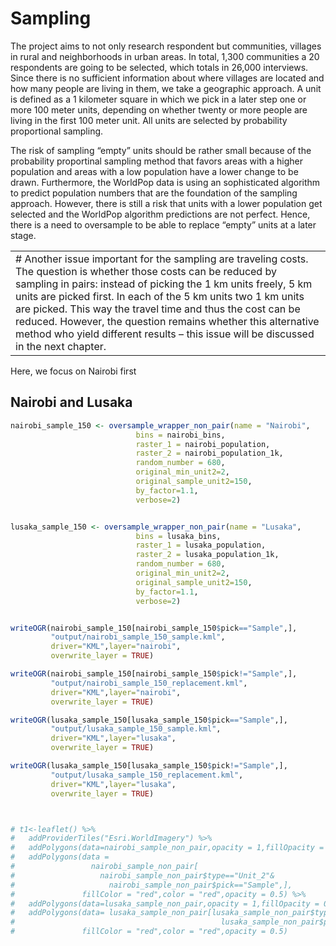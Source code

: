 # Sampling
The project aims to not only research respondent but communities, villages in rural and neighborhoods in urban areas. In total, 1,300 communities a 20 respondents are going to be selected, which totals in 26,000 interviews. Since there is no sufficient information about where villages are located and how many people are living in them, we take a geographic approach. A unit is defined as a 1 kilometer square in which we pick in a later step one or more 100 meter units, depending on whether twenty or more people are living in the first 100 meter unit. All units are selected by probability proportional sampling.  
  
The risk of sampling "empty" units should be rather small because of the probability proportinal sampling method that favors areas with a higher population and areas with a low population have a lower change to be drawn. Furthermore, the WorldPop data is using an sophisticated algorithm to predict population numbers that are the foundation of the sampling approach. However, there is still a risk that units with a lower population get selected and the WorldPop algorithm predictions are not perfect. Hence, there is a need to oversample to be able to replace "empty" units at a later stage.  
  
---
# Another issue important for the sampling are traveling costs. The question is whether those costs can be reduced by sampling in pairs: instead of picking the 1 km units freely, 5 km units are picked first. In each of the 5 km units two 1 km units are picked. This way the travel time and thus the cost can be reduced. However, the question remains whether this alternative method who yield different results -- this issue will be discussed in the next chapter.  
---

Here, we focus on Nairobi first

## Nairobi and Lusaka

```r

nairobi_sample_150 <- oversample_wrapper_non_pair(name = "Nairobi",
                            bins = nairobi_bins,
                            raster_1 = nairobi_population,
                            raster_2 = nairobi_population_1k,
                            random_number = 680,
                            original_min_unit2=2,
                            original_sample_unit2=150,
                            by_factor=1.1,
                            verbose=2)


lusaka_sample_150 <- oversample_wrapper_non_pair(name = "Lusaka",
                            bins = lusaka_bins,
                            raster_1 = lusaka_population,
                            raster_2 = lusaka_population_1k,
                            random_number = 680,
                            original_min_unit2=2,
                            original_sample_unit2=150,
                            by_factor=1.1,
                            verbose=2)



```

```r

writeOGR(nairobi_sample_150[nairobi_sample_150$pick=="Sample",],
         "output/nairobi_sample_150_sample.kml",
         driver="KML",layer="nairobi",
         overwrite_layer = TRUE)

writeOGR(nairobi_sample_150[nairobi_sample_150$pick!="Sample",],
         "output/nairobi_sample_150_replacement.kml",
         driver="KML",layer="nairobi",
         overwrite_layer = TRUE)

writeOGR(lusaka_sample_150[lusaka_sample_150$pick=="Sample",],
         "output/lusaka_sample_150_sample.kml",
         driver="KML",layer="lusaka",
         overwrite_layer = TRUE)

writeOGR(lusaka_sample_150[lusaka_sample_150$pick!="Sample",],
         "output/lusaka_sample_150_replacement.kml",
         driver="KML",layer="lusaka",
         overwrite_layer = TRUE)



# t1<-leaflet() %>%
#   addProviderTiles("Esri.WorldImagery") %>% 
#   addPolygons(data=nairobi_sample_non_pair,opacity = 1,fillOpacity = 0) %>%
#   addPolygons(data = 
#                 nairobi_sample_non_pair[
#                   nairobi_sample_non_pair$type=="Unit_2"&
#                     nairobi_sample_non_pair$pick=="Sample",],
#               fillColor = "red",color = "red",opacity = 0.5) %>% 
#   addPolygons(data=lusaka_sample_non_pair,opacity = 1,fillOpacity = 0) %>%
#   addPolygons(data= lusaka_sample_non_pair[lusaka_sample_non_pair$type=="Unit_2"&
#                                              lusaka_sample_non_pair$pick=="Sample",],
#               fillColor = "red",color = "red",opacity = 0.5) 


```
